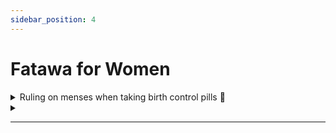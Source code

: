 ```yaml
---
sidebar_position: 4
---
```


# Fatawa for Women

<details>
<summary style={{fontWeight: "bold"}}>
Ruling on menses when taking birth control pills 📃
</summary>

**Q:** May Allaah reward you, a sister who asks says she was afflicted with a disease in her womb that caused him to have a disturbance in bleeding at times other than the usual time of her menses, and the doctor prescribed her medicine. What is its ruling? What is its effect on fasting?

**A:** Firstly, taking birth control pills that prevent menstruation should not be taken lightly by believing women. These pills have harmful effects and lead to serious hormonal disorders. It may cause cancer and cause hair to appear in places where hair does not usually appear in women, and other damages. If a woman needs to take it, especially for the first time, then she should refer to the specialist doctor and conduct the necessary examinations. There is no doubt that continuing to take it harms women. It is not permissible for a Muslim to do what harms him. One of the perfections of our religion is that it forbids a person to do what harms him or others, as the Prophet, may Allaah’s prayers and peace be upon him, said: “There is neither harm nor reciprocation.” She should not always take these pills according to people’s advice, but rather refer to the doctor who conducts examinations and assesses the benefits and harms from a medical point of view, and does what the skilled doctor recommends. As for what this sister mentioned, that when she takes the pills, she finds drops of blood and she does not know whether it is menstruation or not. So we say that if her menstruation was at a known time of the month, then what happened at the time of menstruation is menstruation, even if she was taking pills, as long as it is at the time of her menstruation, then it is menstruation, even if it is a few drops. And if it was at a time other than her usual menstruation and it did not have the known characteristics of menstruation, then it is not menstruation. But if it has the characteristics of menstruation known, then it is menstruation. But if her cycle is disturbed and her menstruation does not have a specific time in the month, then she considers the characteristics. If its characteristics are the characteristics of menstruation, then it is menstruation. And if there are not characteristics of menstruation, then it is the corrupt blood, fatigue and exhaustion. It doesn't prevent her from anything

<audio controls>
<source src="https://www.sualruhaily.com/upload/upload1671460109324.mp3"/>
</audio>
</details>

<details>
<summary style={{fontWeight: "bold"}}>
</summary>
</details>

---